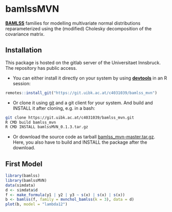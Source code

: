 # bamlssMVN

[**BAMLSS**](http://www.bamlss.org/) families for modelling multivariate
normal distributions reparameterized using the (modified) Cholesky
decomposition of the covariance matrix.

## Installation

This package is hosted on the gitlab server of the Universitaet
Innsbruck. The repository has public access.

* You can either install it directly on your system by
    using [**devtools**](https://devtools.r-lib.org/) in an R session:

```r
remotes::install_git("https://git.uibk.ac.at/c4031039/bamlss_mvn")
```

* Or clone it using [git](https://git-scm.com/) and a git client for your system.
    And build and INSTALL it after cloning, e.g. in a bash:

```bash
git clone https://git.uibk.ac.at/c4031039/bamlss_mvn.git
R CMD build bamlss_mvn
R CMD INSTALL bamlssMVN_0.1.3.tar.gz
```

* Or download the source code as tarball [bamlss_mvn-master.tar.gz](https://git.uibk.ac.at/c4031039/bamlss_mvn/-/archive/master/bamlss_mvn-master.tar.gz). Here, you also have to build and INSTALL the package after the download.

## First Model

```r
library(bamlss)
library(bamlssMVN)
data(simdata)
d <- simdata$d
f <- make_formula(y1 | y2 | y3 ~ s(x) | s(x) | s(x))
b <- bamlss(f, family = mvnchol_bamlss(k = 3), data = d)
plot(b, model = "lambda12")
```


